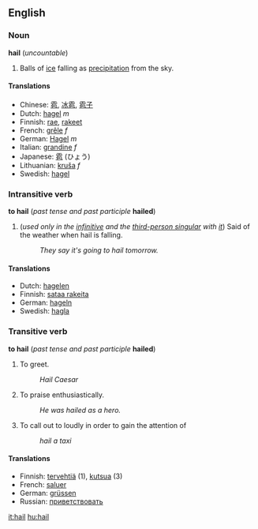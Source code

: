 ==English==
===Noun===
'''hail''' (''uncountable'')

#Balls of [[ice]] falling as [[precipitation]] from the sky.

====Translations====
*Chinese: [[雹]], [[冰雹]], [[雹子]]
*Dutch: [[hagel]] ''m''
*Finnish: [[rae]], [[rakeet]]
*French: [[grêle]] ''f''
*German: [[Hagel]] ''m''
*Italian: [[grandine]] ''f''
*Japanese: [[雹]] (ひょう)
*Lithuanian: [[kruša]] ''f''
*Swedish: [[hagel]]

===Intransitive verb===
'''to hail''' (''past tense and past participle'' '''hailed''')
#(''used only in the [[infinitive]] and the [[third-person singular]] with [[it]]'') Said of the weather when hail is falling.
#:''They say it's going to hail tomorrow.''

====Translations====
*Dutch: [[hagelen]]
*Finnish: [[sataa rakeita]]
*German: [[hageln]]
*Swedish: [[hagla]]

===Transitive verb===
'''to hail''' (''past tense and past participle'' '''hailed''')

#To greet.
#:''Hail Caesar''
#To praise enthusiastically.
#:''He was hailed as a hero.''
#To call out to loudly in order to gain the attention of
#:''hail a taxi''

====Translations====
*Finnish: [[tervehtiä]] (1), [[kutsua]] (3)
*French: [[saluer]]
*German: [[grüssen]]
*Russian: [[приветствовать]]

[[it:hail]]
[[hu:hail]]